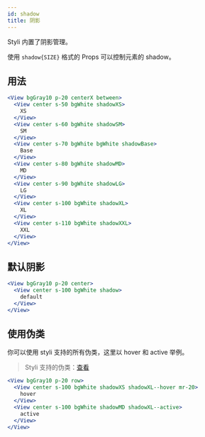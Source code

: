 ```yaml
---
id: shadow
title: 阴影
---
```


Styli 内置了阴影管理。

使用 `shadow{SIZE}` 格式的 Props 可以控制元素的 shadow。

## 用法

```jsx live
<View bgGray10 p-20 centerX between>
  <View center s-50 bgWhite shadowXS>
    XS
  </View>
  <View center s-60 bgWhite shadowSM>
    SM
  </View>
  <View center s-70 bgWhite bgWhite shadowBase>
    Base
  </View>
  <View center s-80 bgWhite shadowMD>
    MD
  </View>
  <View center s-90 bgWhite shadowLG>
    LG
  </View>
  <View center s-100 bgWhite shadowXL>
    XL
  </View>
  <View center s-110 bgWhite shadowXXL>
    XXL
  </View>
</View>
```

## 默认阴影

```jsx live
<View bgGray10 p-20 center>
  <View center s-100 bgWhite shadow>
    default
  </View>
</View>
```

## 使用伪类

你可以使用 styli 支持的所有伪类，这里以 hover 和 active 举例。

> Styli 支持的伪类：[查看](/docs/pseudo)

```jsx live
<View bgGray10 p-20 row>
  <View center s-100 bgWhite shadowXS shadowXL--hover mr-20>
    hover
  </View>
  <View center s-100 bgWhite shadowMD shadowXL--active>
    active
  </View>
</View>
```
